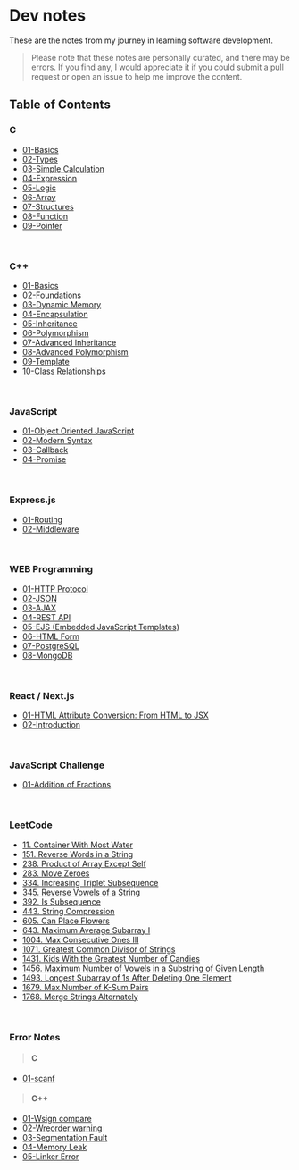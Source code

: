 # Dev notes

These are the notes from my journey in learning software development.
> Please note that these notes are personally curated, and there may be errors. If you find any, I would appreciate it if you could submit a pull request or open an issue to help me improve the content.

## Table of Contents

### C
- [01-Basics](/c/01-basics)
- [02-Types](/c/02-types)
- [03-Simple Calculation](/c/03-simple-calculation)
- [04-Expression](/c/04-expression)
- [05-Logic](/c/05-logic)
- [06-Array](/c/06-array)
- [07-Structures](/c/07-structures)
- [08-Function](/c/08-function)
- [09-Pointer](/c/09-pointer)

<br />

### C++
- [01-Basics](/cpp/01-basics)
- [02-Foundations](/cpp/02-foundations)
- [03-Dynamic Memory](/cpp/03-dynamic-memory)
- [04-Encapsulation](/cpp/04-encapsulation)
- [05-Inheritance](/cpp/05-inheritance)
- [06-Polymorphism](/cpp/06-polymorphism)
- [07-Advanced Inheritance](/cpp/07-adv-inheritance)
- [08-Advanced Polymorphism](/cpp/08-adv-polymorphism)
- [09-Template](/cpp/09-template)
- [10-Class Relationships](/cpp/10-class-relationships)

<br />

### JavaScript
- [01-Object Oriented JavaScript](/web/javascript/01-object-oriented-javascript)
- [02-Modern Syntax](/web/javascript/02-modern-syntax)
- [03-Callback](/web/javascript/03-callback)
- [04-Promise](/web/javascript/04-promise)

<br />

### Express.js
- [01-Routing](/web/express/01-routing)
- [02-Middleware](/web/express/02-middleware)

<br />

### WEB Programming
- [01-HTTP Protocol](/web/01-http-protocol)
- [02-JSON](/web/02-json)
- [03-AJAX](/web/03-ajax)
- [04-REST API](/web/04-rest-api)
- [05-EJS (Embedded JavaScript Templates)](/web/javascript/05-ejs)
- [06-HTML Form](/web/06-form)
- [07-PostgreSQL](/web/07-postgresql)
- [08-MongoDB](/web/08-mongodb)

<br />

### React / Next.js
- [01-HTML Attribute Conversion: From HTML to JSX](/react/01-attribute-conversion)
- [02-Introduction](/react-next/02-introduction)

<br />

### JavaScript Challenge
- [01-Addition of Fractions](/js-challenge/01-addition-of-fractions)

<br />

### LeetCode
- [11. Container With Most Water](/leetcode/11-container-with-most-water)
- [151. Reverse Words in a String](/leetcode/151-reverse-words-in-a-string)
- [238. Product of Array Except Self](/leetcode/238-product-of-array-except-self)
- [283. Move Zeroes](/leetcode/283-move-zeroes)
- [334. Increasing Triplet Subsequence](/leetcode/334-increasing-triplet-subsequence)
- [345. Reverse Vowels of a String](/leetcode/345-reverse-vowels-of-a-string)
- [392. Is Subsequence](/leetcode/392-is-subsequence)
- [443. String Compression](/leetcode/443-string-compression)
- [605. Can Place Flowers](/leetcode/605-can-place-flowers)
- [643. Maximum Average Subarray I](/leetcode/643-maximum-average-subarray-i)
- [1004. Max Consecutive Ones III](/leetcode/1004-max-consecutive-ones-iii)
- [1071. Greatest Common Divisor of Strings](/leetcode/1071-greatest-common-divisor-of-strings)
- [1431. Kids With the Greatest Number of Candies](/leetcode/1431-kids-with-the-greatest-number-of-candies)
- [1456. Maximum Number of Vowels in a Substring of Given Length](/leetcode/1456-maximum-number-of-vowels-in-a-substring-of-given-length)
- [1493. Longest Subarray of 1s After Deleting One Element](/leetcode/1493-longest-subarray-of-1s-after-deleting-one-element)
- [1679. Max Number of K-Sum Pairs](/leetcode/1679-max-number-of-k-sum-pairs)
- [1768. Merge Strings Alternately](/leetcode/1768-merge-strings-alternately)

<br />

### Error Notes
> #### C
- [01-scanf](/error-notes/c/01-scanf)

> #### C++
- [01-Wsign compare](/error-notes/cpp/01-Wsign-compare)
- [02-Wreorder warning](/error-notes/cpp/02-Wreorder-warning)
- [03-Segmentation Fault](/error-notes/cpp/03-segmentation-fault)
- [04-Memory Leak](/error-notes/cpp/04-memory-leak)
- [05-Linker Error](/error-notes/cpp/05-linker-error)